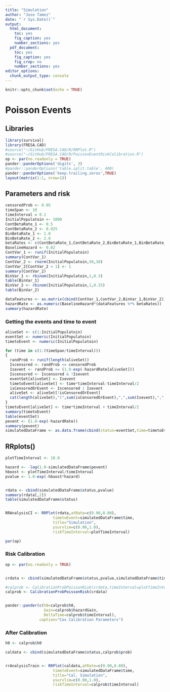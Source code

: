 ```yaml
---
title: "Simulation"
author: "Jose Tamez"
date: "`r Sys.Date()`"
output: 
  html_document: 
    toc: yes
    fig_caption: yes
    number_sections: yes
  pdf_document: 
    toc: yes
    fig_caption: yes
    fig_crop: no
    number_sections: yes
editor_options: 
  chunk_output_type: console
---
```


```r
knitr::opts_chunk$set(echo = TRUE)
```

# Poisson Events

## Libraries
```r
library(survival)
library(FRESA.CAD)
#source("~/GitHub/FRESA.CAD/R/RRPlot.R")
#source("~/GitHub/FRESA.CAD/R/PoissonEventRiskCalibration.R")
op <- par(no.readonly = TRUE)
pander::panderOptions('digits', 3)
#pander::panderOptions('table.split.table', 400)
pander::panderOptions('keep.trailing.zeros',TRUE)
layout(matrix(1:1, nrow=1))

```
## Parameters and risk
```r
censoredProb <- 0.05
timeSpan <- 10
timeInterval = 0.1
InitialPopulatoin <- 1000
ContBetaRate_1 <- 0.5
ContBetaRate_2 <- 0.025
BinBetaRate_1 <- 1.0
BinBetaRate_2 <- 2.0
betaRates <- c(ContBetaRate_1,ContBetaRate_2,BinBetaRate_1,BinBetaRate_2)
BaselineHazard <- 0.02
ContVar_1 <- runif(InitialPopulatoin)
summary(ContVar_1)
ContVar_2 <- rnorm(InitialPopulatoin,50,10)
ContVar_2[ContVar_2 < 1] <- 1 
summary(ContVar_2)
BinVar_1 <- rbinom(InitialPopulatoin,1,0.3)
table(BinVar_1)
BinVar_2 <- rbinom(InitialPopulatoin,1,0.25)
table(BinVar_2)

dataFeatures <- as.matrix(cbind(ContVar_1,ContVar_2,BinVar_1,BinVar_2))
hazardRate <- as.numeric(BaselineHazard*(dataFeatures %*% betaRates))
summary(hazardRate)

```

### Getting the events and time to event

```r
aliveSet <- c(1:InitialPopulatoin)
eventSet <- numeric(InitialPopulatoin)
timetoEvent <- numeric(InitialPopulatoin)

for (time in c(1:(timeSpan/timeInterval)))
{
  randProb <- runif(length(aliveSet))
  Iscensored <- randProb <= censoredProb
  Isevent <- randProb <= (1.0-exp(-hazardRate[aliveSet]))
  Iscensored <- Iscensored & !Isevent
  eventSet[aliveSet] <- Isevent
  timetoEvent[aliveSet] <- time*timeInterval-timeInterval/2
  isCensoredOrEvent <- Iscensored | Isevent
  aliveSet <- aliveSet[!isCensoredOrEvent]
  cat(length(aliveSet),"(",sum(isCensoredOrEvent),",",sum(Isevent),",",sum(Iscensored),")\n")
}
timetoEvent[aliveSet] <- time*timeInterval + timeInterval/2
summary(timetoEvent)
table(eventSet)
pevent <- (1.0-exp(-hazardRate))
summary(pevent)
simulatedDataFrame <- as.data.frame(cbind(status=eventSet,time=timetoEvent,pevent=pevent,dataFeatures))

```

## RRplots()

```r

plotTimeInterval <- 10.0

hazard <- -log(1.0-simulatedDataFrame$pevent)
hboost <- plotTimeInterval/timeInterval
pvalue <- 1.0-exp(-hboost*hazard)


rdata <- cbind(simulatedDataFrame$status,pvalue)
summary(rdata[,2])
table(simulatedDataFrame$status)


RRAnalysisCI <- RRPlot(rdata,atRate=c(0.90,0.80),
                     timetoEvent=simulatedDataFrame$time,
                     title="Simulation",
                     ysurvlim=c(0.00,1.0),
                     riskTimeInterval=plotTimeInterval)

par(op)

```


### Risk Calibration

```r
op <- par(no.readonly = TRUE)


crdata <- cbind(simulatedDataFrame$status,pvalue,simulatedDataFrame$time)

#calprob <- CalibrationProbPoissonRisk(crdata,timeInterval=plotTimeInterval)
calprob <- CalibrationProbPoissonRisk(crdata)


pander::pander(c(h0=calprob$h0,
                 Gain=calprob$hazardGain,
                 DeltaTime=calprob$timeInterval),
               caption="Cox Calibration Parameters")

```

### After Calibration
```r

h0 <- calprob$h0

caldata <- cbind(simulatedDataFrame$status,calprob$prob)


rrAnalysisTrain <- RRPlot(caldata,atRate=c(0.90,0.80),
                     timetoEvent=simulatedDataFrame$time,
                     title="Cal. Simulation",
                     ysurvlim=c(0.00,1.0),
                     riskTimeInterval=calprob$timeInterval)

```


